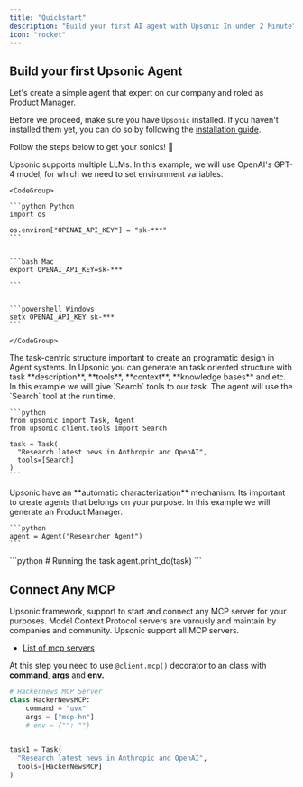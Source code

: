 ```yaml
---
title: "Quickstart"
description: "Build your first AI agent with Upsonic In under 2 Minute"
icon: "rocket"
---
```


## Build your first Upsonic Agent

Let's create a simple agent that expert on our company and roled as Product Manager.

Before we proceed, make sure you have `Upsonic` installed.
If you haven't installed them yet, you can do so by following the [installation guide](/installation).

Follow the steps below to get your sonics\! 🦔

<Steps>
  <Step title="Providing OpenAI Api Key">
    Upsonic supports multiple LLMs. In this example, we will use OpenAI's GPT-4 model, for which we need to set environment variables.

    <CodeGroup>

    ```python Python
    import os
    
    os.environ["OPENAI_API_KEY"] = "sk-***"
    ```

    
    ```bash Mac
    export OPENAI_API_KEY=sk-***
    
    ```

    
    ```powershell Windows
    setx OPENAI_API_KEY sk-***
    ```

    </CodeGroup>
  </Step>
  <Step title="Generate your First Task">
    The task-centric structure important to create an programatic design in Agent systems. In Upsonic you can generate an task oriented structure with task **description**, **tools**, **context**, **knowledge bases** and etc. In this example we will give `Search` tools to our task. The agent will use the `Search` tool at the run time.

    ```python
    from upsonic import Task, Agent
    from upsonic.client.tools import Search
    
    task = Task(
      "Research latest news in Anthropic and OpenAI", 
      tools=[Search]
    )
    ```
  </Step>
  <Step title="Generate an Expert Agent of Our Company">
    Upsonic have an **automatic characterization** mechanism. Its important to create agents that belongs on your purpose. In this example we will generate an Product Manager.

    ```python
    agent = Agent("Researcher Agent")
    ```
  </Step>
  <Step title="Running the Task on Agent">
    ```python
    # Running the task
    agent.print_do(task)
    ```
  </Step>
</Steps>

## Connect Any MCP

Upsonic framework, support to start and connect any MCP server for your purposes. Model Context Protocol servers are varously and maintain by companies and community. Upsonic support all MCP servers.

- [List of mcp servers](https://glama.ai/mcp/servers?attributes=)

At this step you need to use  `@client.mcp()` decorator to an class with **command**, **args** and **env.**

```python
# Hackernews MCP Server
class HackerNewsMCP:
    command = "uvx"
    args = ["mcp-hn"]
    # env = {"": ""}
  

task1 = Task(
  "Research latest news in Anthropic and OpenAI", 
  tools=[HackerNewsMCP]
)
```